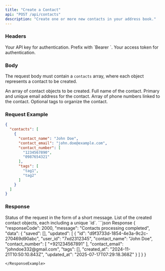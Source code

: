 ```yaml
---
title: "Create a Contact"
api: "POST /api/contacts"
description: "Create one or more new contacts in your address book."
---
```


### Headers

<ParamField header="Authorization" type="string" required>
  Your API key for authentication. Prefix with `Bearer `.
</ParamField>

<ParamField header="x-access-token" type="string" required>
  Your access token for authentication.
</ParamField>

### Body

The request body must contain a `contacts` array, where each object represents a contact to be created.

<ParamField body="contacts" type="object[]" required>
  An array of contact objects to be created.
</ParamField>

<ParamField body="contacts[].contact_name" type="string" required>
  Full name of the contact.
</ParamField>

<ParamField body="contacts[].contact_email" type="string" required>
  Primary and unique email address for the contact.
</ParamField>

<ParamField body="contacts[].contact_number" type="string[]" required>
  Array of phone numbers linked to the contact.
</ParamField>

<ParamField body="contacts[].tags" type="string[]">
  Optional tags to organize the contact.
</ParamField>

### Request Example

```json
{
  "contacts": [
    {
      "contact_name": "John Doe",
      "contact_email": "john.doe@example.com",
      "contact_number": [
        "1234567890",
        "0987654321"
      ],
      "tags": [
        "tag1",
        "tag2"
      ]
    }
  ]
}
```
### Response

<ResponseField name="message" type="string"> 
    Status of the request in the form of a short message.
</ResponseField> 

<ResponseField name="data" type="object[]"> 
    List of the created contact objects, each including a unique `id`. 
</ResponseField>

<ResponseExample>
```json Response
{
    "responseCode": 2000,
    "message": "Contacts processing completed",
    "data": {
        "saved": [],
        "updated": [
            {
                "id": "d9f3733d-1854-4e3a-9c2c-270469d90abc",
                "user_id": "7xd2312345",
                "contact_name": "John Doe",
                "contact_number": [
                    "+921234567891"
                ],
                "contact_email": "johndoe332@gmail.com",
                "tags": [],
                "created_at": "2024-11-21T10:50:10.843Z",
                "updated_at": "2025-07-17T07:29:18.368Z"
            }
        ]
    }
}

```
</ResponseExample>
